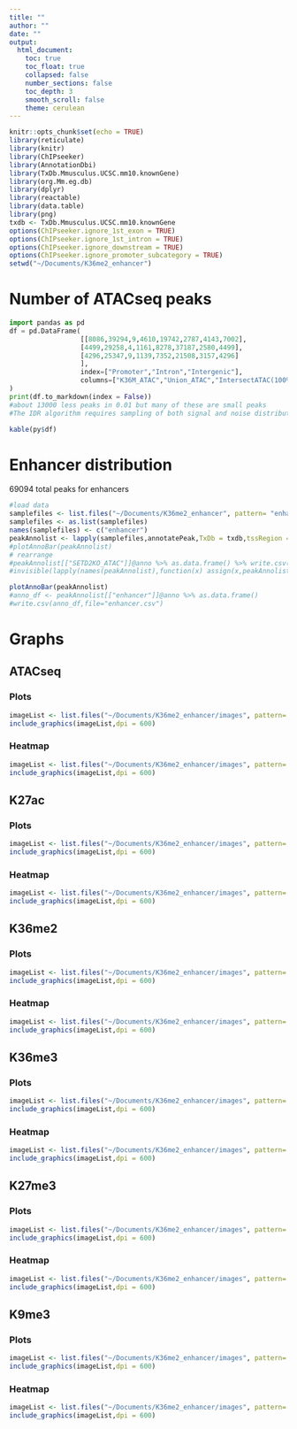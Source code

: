 ```yaml
---
title: ""
author: ""
date: ""
output:
  html_document:
    toc: true
    toc_float: true
    collapsed: false
    number_sections: false
    toc_depth: 3
    smooth_scroll: false
    theme: cerulean
---
```


```r
knitr::opts_chunk$set(echo = TRUE)
library(reticulate)
library(knitr)
library(ChIPseeker)
library(AnnotationDbi)
library(TxDb.Mmusculus.UCSC.mm10.knownGene)
library(org.Mm.eg.db)
library(dplyr)
library(reactable)
library(data.table)
library(png)
txdb <- TxDb.Mmusculus.UCSC.mm10.knownGene
options(ChIPseeker.ignore_1st_exon = TRUE)
options(ChIPseeker.ignore_1st_intron = TRUE)
options(ChIPseeker.ignore_downstream = TRUE)
options(ChIPseeker.ignore_promoter_subcategory = TRUE)
setwd("~/Documents/K36me2_enhancer")
```

# Number of ATACseq peaks
```python
import pandas as pd
df = pd.DataFrame(
                  [[8086,39294,9,4610,19742,2787,4143,7002],
                  [4499,29258,4,1161,8278,37187,2580,4499],
                  [4296,25347,9,1139,7352,21508,3157,4296]
                  ],
                  index=["Promoter","Intron","Intergenic"],
                  columns=["K36M_ATAC","Union_ATAC","IntersectATAC(100% overlap)","IntersectATAC(90% overlap)","IntersectATAC(50% overlap)","enhancer","TKO_K36me2","TKO_K36me2_ATAC"]
)
print(df.to_markdown(index = False))
#about 13000 less peaks in 0.01 but many of these are small peaks
#The IDR algorithm requires sampling of both signal and noise distributions to separate the peaks into two groups, so having a more liberal threshold allows us to bring in some noise.
```

```r
kable(py$df)
```

# Enhancer distribution

69094 total peaks for enhancers
```r
#load data
samplefiles <- list.files("~/Documents/K36me2_enhancer", pattern= "enhancer.bed", full.names=T)
samplefiles <- as.list(samplefiles)
names(samplefiles) <- c("enhancer")
peakAnnolist <- lapply(samplefiles,annotatePeak,TxDb = txdb,tssRegion = c(-1000, 1000))
#plotAnnoBar(peakAnnolist)
# rearrange 
#peakAnnolist[["SETD2KO_ATAC"]]@anno %>% as.data.frame() %>% write.csv(file = "~/Documents/K36me2_enhancer/ATACseq/setd2ko_atac.csv")
#invisible(lapply(names(peakAnnolist),function(x) assign(x,peakAnnolist[[x]] %>% as.data.frame() %>% write.csv(paste0(x,".csv")),.GlobalEnv)))
```

```r
plotAnnoBar(peakAnnolist)
#anno_df <- peakAnnolist[["enhancer"]]@anno %>% as.data.frame()
#write.csv(anno_df,file="enhancer.csv")
```

# Graphs

## ATACseq {.tabset}

### Plots
```r
imageList <- list.files("~/Documents/K36me2_enhancer/images", pattern= "^ATAC.*.*.profile.png$", full.names=T)
include_graphics(imageList,dpi = 600)
```

### Heatmap
```r
imageList <- list.files("~/Documents/K36me2_enhancer/images", pattern= "^ATAC.*.*.heatmap.png$", full.names=T)
include_graphics(imageList,dpi = 600)
```

## K27ac {.tabset}

### Plots
```r
imageList <- list.files("~/Documents/K36me2_enhancer/images", pattern= "^H3K27ac.*.*.profile.png$", full.names=T)
include_graphics(imageList,dpi = 600)
```

### Heatmap
```r
imageList <- list.files("~/Documents/K36me2_enhancer/images", pattern= "^H3K27ac.*.*.heatmap.png$", full.names=T)
include_graphics(imageList,dpi = 600)
```

## K36me2 {.tabset}

### Plots
```r
imageList <- list.files("~/Documents/K36me2_enhancer/images", pattern= "^H3K36me2.*.*.profile.png$", full.names=T)
include_graphics(imageList,dpi = 600)
```

### Heatmap
```r
imageList <- list.files("~/Documents/K36me2_enhancer/images", pattern= "^H3K36me2.*.*.heatmap.png$", full.names=T)
include_graphics(imageList,dpi = 600)
```

## K36me3 {.tabset}

### Plots
```r
imageList <- list.files("~/Documents/K36me2_enhancer/images", pattern= "^H3K36me3.*.*.profile.png$", full.names=T)
include_graphics(imageList,dpi = 600)
```

### Heatmap
```r
imageList <- list.files("~/Documents/K36me2_enhancer/images", pattern= "^H3K36me3.*.*.heatmap.png$", full.names=T)
include_graphics(imageList,dpi = 600)
```

## K27me3 {.tabset}

### Plots
```r
imageList <- list.files("~/Documents/K36me2_enhancer/images", pattern= "^H3K27me3.*.*.profile.png$", full.names=T)
include_graphics(imageList,dpi = 600)
```

### Heatmap
```r
imageList <- list.files("~/Documents/K36me2_enhancer/images", pattern= "^H3K27me3.*.*.heatmap.png$", full.names=T)
include_graphics(imageList,dpi = 600)
```

## K9me3 {.tabset}

### Plots
```r
imageList <- list.files("~/Documents/K36me2_enhancer/images", pattern= "^H3K9me3.*.*.profile.png$", full.names=T)
include_graphics(imageList,dpi = 600)
```

### Heatmap
```r
imageList <- list.files("~/Documents/K36me2_enhancer/images", pattern= "^H3K9me3.*.*.heatmap.png$", full.names=T)
include_graphics(imageList,dpi = 600)
```
